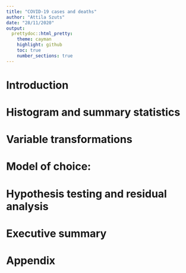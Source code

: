 ```yaml
---
title: "COVID-19 cases and deaths"
author: "Attila Szuts"
date: "28/11/2020"
output:
  prettydoc::html_pretty:
    theme: cayman
    highlight: github
    toc: true
    number_sections: true
---
```


# Introduction

# Histogram and summary statistics

# Variable transformations

# Model of choice: 

# Hypothesis testing and residual analysis

# Executive summary

# Appendix